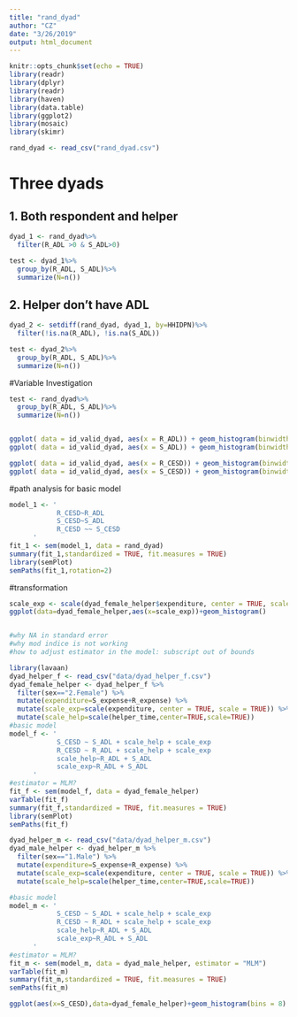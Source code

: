 ```yaml
---
title: "rand_dyad"
author: "CZ"
date: "3/26/2019"
output: html_document
---
```


```r
knitr::opts_chunk$set(echo = TRUE)
library(readr)
library(dplyr)
library(readr)
library(haven)
library(data.table)
library(ggplot2)
library(mosaic)
library(skimr)
```

```r
rand_dyad <- read_csv("rand_dyad.csv")
```
# Three dyads

## 1. Both respondent and helper
```r
dyad_1 <- rand_dyad%>%
  filter(R_ADL >0 & S_ADL>0)

test <- dyad_1%>%
  group_by(R_ADL, S_ADL)%>%
  summarize(N=n())

```



## 2. Helper don't have ADL
```r
dyad_2 <- setdiff(rand_dyad, dyad_1, by=HHIDPN)%>%
  filter(!is.na(R_ADL), !is.na(S_ADL))

test <- dyad_2%>%
  group_by(R_ADL, S_ADL)%>%
  summarize(N=n())
```



#Variable Investigation
```r
test <- rand_dyad%>%
  group_by(R_ADL, S_ADL)%>%
  summarize(N=n())


ggplot( data = id_valid_dyad, aes(x = R_ADL)) + geom_histogram(binwidth = 1) + labs(title = "ADL respondent") 
ggplot( data = id_valid_dyad, aes(x = S_ADL)) + geom_histogram(binwidth = 1) + labs(title = "ADL spouse") 

ggplot( data = id_valid_dyad, aes(x = R_CESD)) + geom_histogram(binwidth = 1) + labs(title = "CESD respondent") 
ggplot( data = id_valid_dyad, aes(x = S_CESD)) + geom_histogram(binwidth = 1) + labs(title = "CESD spouse") 

```

#path analysis for basic model
```r
model_1 <- '
            R_CESD~R_ADL
            S_CESD~S_ADL
            R_CESD ~~ S_CESD
      '
fit_1 <- sem(model_1, data = rand_dyad)
summary(fit_1,standardized = TRUE, fit.measures = TRUE)
library(semPlot)
semPaths(fit_1,rotation=2)
```

#transformation

```r
scale_exp <- scale(dyad_female_helper$expenditure, center = TRUE, scale = TRUE)
ggplot(data=dyad_female_helper,aes(x=scale_exp))+geom_histogram()
```

```r

```



```r
#why NA in standard error 
#why mod indice is not working 
#how to adjust estimator in the model: subscript out of bounds

library(lavaan)
dyad_helper_f <- read_csv("data/dyad_helper_f.csv")
dyad_female_helper <- dyad_helper_f %>%
  filter(sex=="2.Female") %>%
  mutate(expenditure=S_expense+R_expense) %>%
  mutate(scale_exp=scale(expenditure, center = TRUE, scale = TRUE)) %>%
  mutate(scale_help=scale(helper_time,center=TRUE,scale=TRUE))
#basic model
model_f <- '
            S_CESD ~ S_ADL + scale_help + scale_exp
            R_CESD ~ R_ADL + scale_help + scale_exp
            scale_help~R_ADL + S_ADL
            scale_exp~R_ADL + S_ADL   
      '
#estimator = MLM?
fit_f <- sem(model_f, data = dyad_female_helper)
varTable(fit_f)
summary(fit_f,standardized = TRUE, fit.measures = TRUE)
library(semPlot)
semPaths(fit_f)
```

```r
dyad_helper_m <- read_csv("data/dyad_helper_m.csv")
dyad_male_helper <- dyad_helper_m %>%
  filter(sex=="1.Male") %>%
  mutate(expenditure=S_expense+R_expense) %>%
  mutate(scale_exp=scale(expenditure, center = TRUE, scale = TRUE)) %>%
  mutate(scale_help=scale(helper_time,center=TRUE,scale=TRUE))

#basic model
model_m <- '
            S_CESD ~ S_ADL + scale_help + scale_exp
            R_CESD ~ R_ADL + scale_help + scale_exp
            scale_help~R_ADL + S_ADL
            scale_exp~R_ADL + S_ADL   
      '
#estimator = MLM?
fit_m <- sem(model_m, data = dyad_male_helper, estimator = "MLM")
varTable(fit_m)
summary(fit_m,standardized = TRUE, fit.measures = TRUE)
semPaths(fit_m)
```



```r
ggplot(aes(x=S_CESD),data=dyad_female_helper)+geom_histogram(bins = 8)
```



